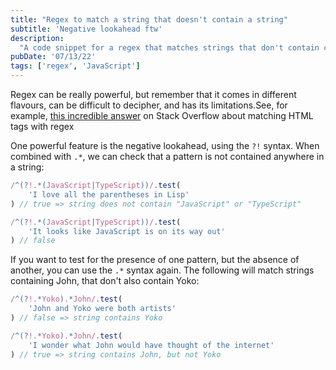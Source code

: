 ```yaml
---
title: "Regex to match a string that doesn't contain a string"
subtitle: 'Negative lookahead ftw'
description:
  "A code snippet for a regex that matches strings that don't contain certain patterns"
pubDate: '07/13/22'
tags: ['regex', 'JavaScript']
---
```


Regex can be really powerful, but remember that it comes in different flavours,
can be difficult to decipher, and has its limitations.<MarginNote id={1}>See, for example, [this incredible answer](https://stackoverflow.com/a/1732454) on Stack Overflow about matching HTML tags with regex</MarginNote>

One powerful feature is the negative lookahead, using the `?!` syntax. When combined with
`.*`, we can check that a pattern is not contained anywhere in a string:

```js
/^(?!.*(JavaScript|TypeScript))/.test(
    'I love all the parentheses in Lisp'
) // true => string does not contain "JavaScript" or "TypeScript"

/^(?!.*(JavaScript|TypeScript))/.test(
    'It looks like JavaScript is on its way out'
) // false
```

If you want to test for the presence of one pattern, but the absence of another, you can
use the `.*` syntax again. The following will match strings containing John, that don't
also contain Yoko:

```js
/^(?!.*Yoko).*John/.test(
    'John and Yoko were both artists'
) // false => string contains Yoko

/^(?!.*Yoko).*John/.test(
    'I wonder what John would have thought of the internet'
) // true => string contains John, but not Yoko
```

